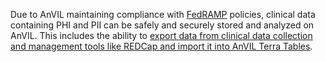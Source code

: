 
Due to AnVIL maintaining compliance with [FedRAMP](https://www.fedramp.gov/) policies, clinical data containing PHI and PII can be safely and securely stored and analyzed on AnVIL. This includes the ability to [export data from clinical data collection and management tools like REDCap and import it into AnVIL Terra Tables](https://support.terra.bio/hc/en-us/articles/28965977114651-AnVIL-User-Guide-for-REDCap).
